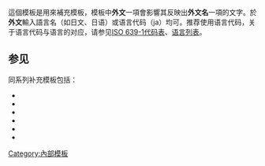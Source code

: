 <includeonly>{{High-use|5033}}<!-- 在這裡加入模板的保護標識 --></includeonly><noinclude>{{template doc page viewed directly}}</noinclude>
<!-- 在本行下編輯模板說明 -->
這個模板是用來補充{{tl|藝人}}模板，模板中'''外文'''一項會影響其反映出'''外文名'''一項的文字。於'''外文'''輸入語言名（如日文、日语）或语言代码（ja）均可。推荐使用语言代码，关于语言代码与语言的对应，请参见[[ISO 639-1代码表]]、[[语言列表]]。
== 参见 ==
同系列补充模板包括：
*{{tl|藝人/color selector}}
*{{tl|藝人/hCard class}}
*{{tl|藝人/lang selector}}
*{{tl|藝人/title return}}
*{{tl|藝人/tracking}}
*{{tl|藝人/type return}}
<includeonly>
<!-- 本行下加入模板的分類 -->
[[Category:內部模板]]
<!-- 本行下加入模板的跨語言鏈接 -->

</includeonly>